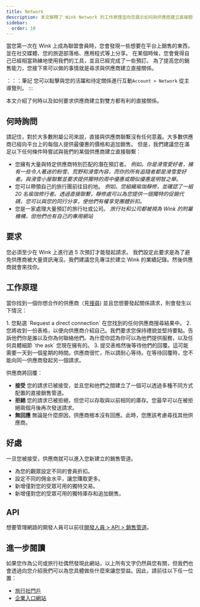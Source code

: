 ```yaml
---
title: Network
description: 本文解釋了 Wink Network 的工作原理並向您展示如何與供應商建立直接關係。
sidebar:
  order: 10
---
```


當您第一次在 Wink 上成為聯盟會員時，您會發現一些想要在平台上銷售的東西，並在社交媒體、您的旅遊部落格、應用程式等上分享。
在某個時候，您會覺得自己已經相當熟練地使用我們的工具，並且已經完成了一些預訂。
為了提高您的銷售能力，您接下來可以做的事情就是尋求與供應商建立直接關係。

：：：筆記
您可以點擊與您的活躍和待定關係進行互動`Account > Network` 從主導覽列。
:::

本文介紹了何時以及如何要求供應商建立對雙方都有利的直接關係。

## 何時詢問

請記住，對於大多數附屬公司來說，直接與供應商聯繫沒有任何意義。大多數供應商已經向平台上的每個人提供最優惠的價格和追加銷售。
但是，我們建議您在滿足以下任何條件時嘗試與我們的某個供應商建立直接聯繫：

* 您擁有大量與特定供應商特別匹配的潛在預訂者。
  *例如。你是滑雪愛好者，擁有一些令人著迷的粉雪、荒野和滑雪內容，而你的所有追隨者都是滑雪愛好者。與滑雪小屋聯繫並要求提供獨特的周中優惠或類似優惠是明智之舉。*
* 您可以帶領自己的旅行團前往目的地。
  *例如。您組織瑜珈靜修，並確認了一組 20 名瑜珈修行者。透過直接聯繫，靜修處可以為您提供一個獨特的促銷代碼，您可以與您的同行分享，使他們有權享受團體折扣。*
* 您是一家處理大量預訂的旅行社或公司。
  *旅行社和公司都被視為 Wink 的附屬機構，但他們也有自己的專用網站*

## 要求

您必須至少在 Wink 上進行過 5 次預訂才能發起請求。
我們設定此要求是為了避免供應商被大量資訊淹沒。我們建議您先專注於建立 Wink 的業績記錄。然後供應商就會來找你。

## 工作原理

當你找到一個你想合作的供應商（見[搜尋](/studio/search/)) 並且您想要發起關係請求，則會發生以下情況：

<Steps>
  1. 您點選 `Request a direct connection` 在您找到的任何供應商搜尋結果中。
  2. 您將收到一份表格，以便向供應商介紹自己。我們要求您保持禮貌並堅持要點。告訴他們你是誰以及你為何聯絡他們。為什麼你認為你可以為他們提供服務，以及任何具體細節 `the ask` 您現在擁有的。
  3. 提交表格然後等待他們的回覆。這可能需要一天到一個星期的時間。供應商很忙，所以請耐心等待。在等待回覆時，您不能向同一供應商發起另一個請求。
</Steps>


供應商將回覆：

* **接受** 您的請求已被接受，並且您和他們之間建立了一個可以透過多種不同方式配置的直接銷售管道。
* **拒絕** 您的請求已被拒絕，但您可以存取與以前相同的庫存。您最早可以在被拒絕兩個月後再次發送請求。
* **無回應** 無論是什麼原因，供應商根本沒有回應。此時，您應該考慮尋找其他供應商。

## 好處

一旦您被接受，供應商就可以進入您新建立的銷售管道。

* 為您的觀眾設定不同的會員折扣。
* 設定不同的佣金水平，讓您賺取更多。
* 新增僅對您的受眾可用的獨特交易。
* 新增僅對您的受眾可用的獨特庫存和追加銷售。

## API

想要管理網路的開發人員可以前往[開發人員 > API > 銷售管道](/developers/apis/#sales-channel-api)。

## 進一步閱讀

如果您作為公司或旅行社偶然發現此網站，以上所有文字仍然與您有關，但我們也會透過向您介紹我們可以為您具體做些什麼來讓您受益。因此，請前往以下任一位置：

* [旅行社門戶](/travel-agent/what-is-agent/)
* [企業入口網站](/corporate/what-is-group/)

